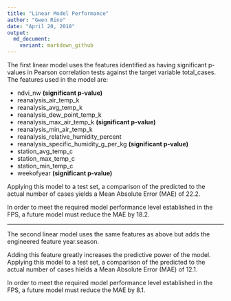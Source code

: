 ```yaml
---
title: "Linear Model Performance"
author: "Gwen Rino"
date: "April 20, 2018"
output: 
  md_document:
    variant: markdown_github
---
```


The first linear model uses the features identified as having significant p-values in Pearson correlation tests against the target variable total_cases. The features used in the model are:   
  
- ndvi_nw **(significant p-value)**     
- reanalysis_air_temp_k  
- reanalysis_avg_temp_k     
- reanalysis_dew_point_temp_k  
- reanalysis_max_air_temp_k **(significant p-value)**    
- reanalysis_min_air_temp_k         
- reanalysis_relative_humidity_percent    
- reanalysis_specific_humidity_g_per_kg **(significant p-value)**  
- station_avg_temp_c  
- station_max_temp_c  
- station_min_temp_c  
- weekofyear **(significant p-value)**  
  
Applying this model to a test set, a comparison of the predicted to the actual number of cases yields a Mean Absolute Error (MAE) of 22.2.  
  
In order to meet the required model performance level established in the FPS, a future model must reduce the MAE by 18.2.

***

The second linear model uses the same features as above but adds the engineered feature year.season.  

Adding this feature greatly increases the predictive power of the model. Applying this model to a test set, a comparison of the predicted to the actual number of cases hields a Mean Absolute Error (MAE) of 12.1.  

In order to meet the required model performance level established in the FPS, a future model must reduce the MAE by 8.1.
